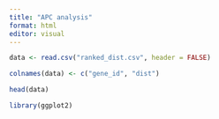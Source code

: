 ```yaml
---
title: "APC analysis"
format: html
editor: visual
---
```


```r
data <- read.csv("ranked_dist.csv", header = FALSE)

colnames(data) <- c("gene_id", "dist")

head(data)
```
```r
library(ggplot2)


```


